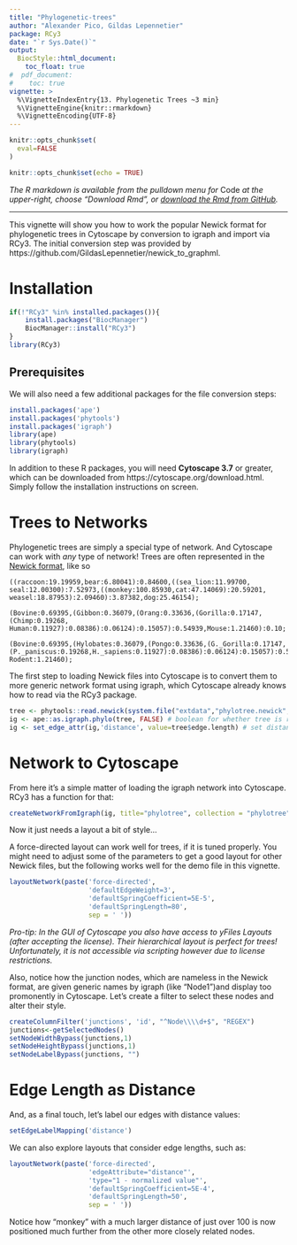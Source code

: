 ```yaml
---
title: "Phylogenetic-trees"
author: "Alexander Pico, Gildas Lepennetier"
package: RCy3
date: "`r Sys.Date()`"
output:
  BiocStyle::html_document:
    toc_float: true
#  pdf_document:
#    toc: true    
vignette: >
  %\VignetteIndexEntry{13. Phylogenetic Trees ~3 min}
  %\VignetteEngine{knitr::rmarkdown}
  %\VignetteEncoding{UTF-8}
---
```

```r
knitr::opts_chunk$set(
  eval=FALSE
)
```

```r
knitr::opts_chunk$set(echo = TRUE)
```
*The R markdown is available from the pulldown menu for* Code *at the upper-right, choose "Download Rmd", or [download the Rmd from GitHub](https://raw.githubusercontent.com/cytoscape/cytoscape-automation/master/for-scripters/R/notebooks/Phylogenetic-trees.Rmd).*

<hr />

This vignette will show you how to work the popular Newick format for phylogenetic trees in Cytoscape by conversion to igraph and import via RCy3. The initial conversion step was provided by https://github.com/GildasLepennetier/newick_to_graphml.

# Installation
```r
if(!"RCy3" %in% installed.packages()){
    install.packages("BiocManager")
    BiocManager::install("RCy3")
}
library(RCy3)
```

## Prerequisites
We will also need a few additional packages for the file conversion steps:
```r
install.packages('ape')
install.packages('phytools')
install.packages('igraph')
library(ape)
library(phytools)
library(igraph)
```

In addition to these R packages, you will need **Cytoscape 3.7** or greater, which can be downloaded from https://cytoscape.org/download.html. Simply follow the installation instructions on screen. 

# Trees to Networks
Phylogenetic trees are simply a special type of network. And Cytoscape can work with *any* type of network! Trees are often represented in the [Newick format](https://en.wikipedia.org/wiki/Newick_format), like so

```
((raccoon:19.19959,bear:6.80041):0.84600,((sea_lion:11.99700, seal:12.00300):7.52973,((monkey:100.85930,cat:47.14069):20.59201, weasel:18.87953):2.09460):3.87382,dog:25.46154);

(Bovine:0.69395,(Gibbon:0.36079,(Orang:0.33636,(Gorilla:0.17147,(Chimp:0.19268, Human:0.11927):0.08386):0.06124):0.15057):0.54939,Mouse:1.21460):0.10;

(Bovine:0.69395,(Hylobates:0.36079,(Pongo:0.33636,(G._Gorilla:0.17147, (P._paniscus:0.19268,H._sapiens:0.11927):0.08386):0.06124):0.15057):0.54939, Rodent:1.21460); 
```

The first step to loading Newick files into Cytoscape is to convert them to more generic network format using igraph, which Cytoscape already knows how to read via the RCy3 package.

```r
tree <- phytools::read.newick(system.file("extdata","phylotree.newick", package="RCy3"))
ig <- ape::as.igraph.phylo(tree, FALSE) # boolean for whether tree is rooted or not
ig <- set_edge_attr(ig,'distance', value=tree$edge.length) # set distances as edge attributes
```

# Network to Cytoscape
From here it's a simple matter of loading the igraph network into Cytoscape. RCy3 has a function for that:
```r
createNetworkFromIgraph(ig, title="phylotree", collection = "phylotree")
```

Now it just needs a layout a bit of style...

A force-directed layout can work well for trees, if it is tuned properly. You might need to adjust some of the parameters to get a good layout for other Newick files, but the following works well for the demo file in this vignette.
```r
layoutNetwork(paste('force-directed',
                    'defaultEdgeWeight=3',
                    'defaultSpringCoefficient=5E-5',
                    'defaultSpringLength=80',
                    sep = ' '))
```
*Pro-tip: In the GUI of Cytoscape you also have access to yFiles Layouts (after accepting the license). Their hierarchical layout is perfect for trees! Unfortunately, it is not accessible via scripting however due to license restrictions.*

Also, notice how the junction nodes, which are nameless in the Newick format, are given generic names by igraph (like "Node1")and display too promonently in Cytoscape. Let's create a filter to select these nodes and alter their style.
```r
createColumnFilter('junctions', 'id', "^Node\\\\d+$", "REGEX")
junctions<-getSelectedNodes()
setNodeWidthBypass(junctions,1)
setNodeHeightBypass(junctions,1)
setNodeLabelBypass(junctions, "")
```

# Edge Length as Distance
And, as a final touch, let's label our edges with distance values:
```r
setEdgeLabelMapping('distance')
```

We can also explore layouts that consider edge lengths, such as:
```r
layoutNetwork(paste('force-directed',
                    'edgeAttribute="distance"',
                    'type="1 - normalized value"',
                    'defaultSpringCoefficient=5E-4',
                    'defaultSpringLength=50',
                    sep = ' '))
```
Notice how "monkey" with a much larger distance of just over 100 is now positioned much further from the other more closely related nodes.
